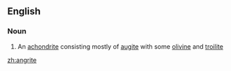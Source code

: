 ==English==

===Noun===
{{en-noun}}

# An [[achondrite]] consisting mostly of [[augite]] with some [[olivine]] and [[troilite]]

[[zh:angrite]]
